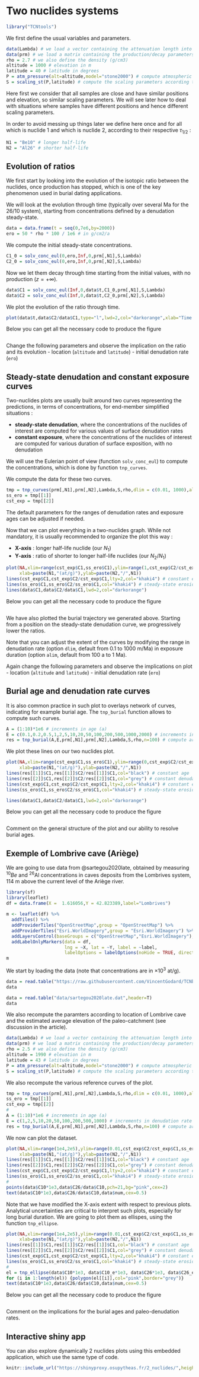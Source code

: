 # Two nuclides systems

```r
library("TCNtools")
```

We first define the usual variables and parameters.

```r
data(Lambda) # we load a vector containing the attenuation length into the environment
data(prm) # we load a matrix containing the production/decay parameters into the environment
rho = 2.7 # we also define the density (g/cm3)
altitude = 1000 # elevation in m
latitude = 40 # latitude in degrees
P = atm_pressure(alt=altitude,model="stone2000") # compute atmospheric pressure at site
S = scaling_st(P,latitude) # compute the scaling parameters according to Stone (2000)
```

Here first we consider that all samples are close and have similar positions and elevation, so similar scaling parameters.
We will see later how to deal with situations where samples have different positions and hence different scaling parameters.

In order to avoid messing up things later we define here once and for all which is nuclide 1 and which is nuclide 2, according to their respective $\tau_{1/2}$ :

```r
N1 = "Be10" # longer half-life
N2 = "Al26" # shorter half-life
```


## Evolution of ratios

We first start by looking into the evolution of the isotopic ratio between the nuclides, once production has stopped, which is one of the key phenomenon used in burial dating applications.

We will look at the evolution through time (typically over several Ma for the 26/10 system), starting from concentrations defined by a denudation steady-state.

```r
data = data.frame(t = seq(0,7e6,by=2000))
ero = 50 * rho * 100 / 1e6 # in g/cm2/a
```

We compute the initial steady-state concentrations.

```r
C1_0 = solv_conc_eul(0,ero,Inf,0,prm[,N1],S,Lambda)
C2_0 = solv_conc_eul(0,ero,Inf,0,prm[,N2],S,Lambda)
```

Now we let them decay through time starting from the initial values, with no production ($z=+\infty$).

```r
data$C1 = solv_conc_eul(Inf,0,data$t,C1_0,prm[,N1],S,Lambda)
data$C2 = solv_conc_eul(Inf,0,data$t,C2_0,prm[,N2],S,Lambda)
```

We plot the evolution of the ratio through time. 


```r
plot(data$t,data$C2/data$C1,type="l",lwd=2,col="darkorange",xlab="Time (a)",ylab=paste(N2,"/",N1))
```


:::: {.codebox .codeimage data-latex="code"}
Below you can get all the necessary code to produce the figure
```r
```
::::

:::: {.actionbox .actionimage data-latex="action"}
Change the following parameters and observe the implication on the ratio and its evolution 
- location (`altitude` and `latitude`)
- initial denudation rate (`ero`)
::::


## Steady-state denudation and constant exposure curves

Two-nuclides plots are usually built around two curves representing the predictions, in terms of concentrations, for end-member simplified situations :

- **steady-state denudation**, where the concentrations of the nuclides of interest are computed for various values of surface denudation rates
- **constant exposure**, where the concentrations of the nuclides of interest are computed for various duration of surface exposition, with no denudation

We will use the Eulerian point of view (function `solv_conc_eul`) to compute the concentrations, which is done by function `tnp_curves`.

We compute the data for these two curves.

```r
tmp = tnp_curves(prm[,N1],prm[,N2],Lambda,S,rho,dlim = c(0.01, 1000),alim = c(100, 1e+09))
ss_ero = tmp[[1]]
cst_exp = tmp[[2]]
```

The default parameters for the ranges of denudation rates and exposure ages can be adjusted if needed.

Now that we can plot everything in a two-nuclides graph.
While not mandatory, it is usually recommended to organize the plot this way :

- **X-axis** : longer half-life nuclide (our $N_1$)
- **Y-axis** : ratio of shorter to longer half-life nuclides (our $N_2/N_1$)

```r
plot(NA,xlim=range(cst_exp$C1,ss_ero$C1),ylim=range(1,cst_exp$C2/cst_exp$C1,ss_ero$C2/ss_ero$C1),log="x",
     xlab=paste(N1,"(at/g)"),ylab=paste(N2,"/",N1))
lines(cst_exp$C1,cst_exp$C2/cst_exp$C1,lty=2,col="khaki4") # constant exposure, dashed line
lines(ss_ero$C1,ss_ero$C2/ss_ero$C1,col="khaki4") # steady-state erosion, solid line
lines(data$C1,data$C2/data$C1,lwd=2,col="darkorange")
```

:::: {.codebox .codeimage data-latex="code"}
Below you can get all the necessary code to produce the figure
```r
```
::::

We have also plotted the burial trajectory we generated above.
Starting from a position on the steady-state denudation curve, we progressively lower the ratios.

Note that you can adjust the extent of the curves by modifying the range in denudation rate (option `dlim`, default from 0.1 to 1000 m/Ma) in exposure duration (option `alim`, default from 100 a to 1 Ma).

:::: {.actionbox .actionimage data-latex="action"}
Again change the following parameters and observe the implications on plot
- location (`altitude` and `latitude`)
- initial denudation rate (`ero`)
::::

## Burial age and denudation rate curves

It is also common practice in such plot to overlays network of curves, indicating for example burial age.
The `tnp_burial` function allows to compute such curves.

```r
A = (1:10)*1e6 # increments in age (a)
E = c(0.1,0.2,0.5,1,2,5,10,20,50,100,200,500,1000,2000) # increments in denudation rate (m/Ma)
res = tnp_burial(A,E,prm[,N1],prm[,N2],Lambda,S,rho,n=100) # compute array
```

We plot these lines on our two nuclides plot.

```r
plot(NA,xlim=range(cst_exp$C1,ss_ero$C1),ylim=range(0,cst_exp$C2/cst_exp$C1,ss_ero$C2/ss_ero$C1),log="x",
     xlab=paste(N1,"(at/g)"),ylab=paste(N2,"/",N1))
lines(res[[1]]$C1,res[[1]]$C2/res[[1]]$C1,col="black") # constant age
lines(res[[2]]$C1,res[[2]]$C2/res[[2]]$C1,col="grey") # constant denudation
lines(cst_exp$C1,cst_exp$C2/cst_exp$C1,lty=2,col="khaki4") # constant exposure, dashed line
lines(ss_ero$C1,ss_ero$C2/ss_ero$C1,col="khaki4") # steady-state erosion, solid line

lines(data$C1,data$C2/data$C1,lwd=2,col="darkorange")

```

:::: {.codebox .codeimage data-latex="code"}
Below you can get all the necessary code to produce the figure
```r
```
::::

:::: {.questionbox .questionimage data-latex="question"}
Comment on the general structure of the plot and our ability to resolve burial ages.
::::

## Exemple of Lombrive cave (Ariège)

We are going to use data from @sartegou2020late, obtained by measuring $^{10}Be$ and $^{26}$Al concentrations in caves deposits from the Lombrives system, 114 m above the current level of the Ariège river.

```r
library(sf)
library(leaflet)
df = data.frame(X =  1.616056,Y = 42.823389,label="Lombrives")
   
m <- leaflet(df) %>%
  addTiles() %>%
  addProviderTiles("OpenStreetMap",group = "OpenStreetMap") %>%
  addProviderTiles("Esri.WorldImagery",group = "Esri.WorldImagery") %>%
  addLayersControl(baseGroups = c("OpenStreetMap","Esri.WorldImagery"),position = "topleft") %>%
  addLabelOnlyMarkers(data = df,
                      lng = ~X, lat = ~Y, label = ~label, 
                      labelOptions = labelOptions(noHide = TRUE, direction = 'auto', textOnly = FALSE)) 
m
```

We start by loading the data (note that concentrations are in $\times 10^3$ at/g).

```r
data = read.table("https://raw.githubusercontent.com/VincentGodard/TCNbook/main/data/sartegou2020late.dat",header=T)
data
```

```r
data = read.table("data/sartegou2020late.dat",header=T)
data
```

We also recompute the paramters according to location of Lombrive cave and the estimated average elevation of the paleo-catchment (see discussion in the article).

```r
data(Lambda) # we load a vector containing the attenuation length into the environment
data(prm) # we load a matrix containing the production/decay parameters into the environment
rho = 2.5 # we also define the density (g/cm3)
altitude = 1990 # elevation in m
latitude = 43 # latitude in degrees
P = atm_pressure(alt=altitude,model="stone2000") # compute atmospheric pressure at site
S = scaling_st(P,latitude) # compute the scaling parameters according to Stone (2000)
```

We also recompute the various reference curves of the plot.

```r
tmp = tnp_curves(prm[,N1],prm[,N2],Lambda,S,rho,dlim = c(0.01, 1000),alim = c(1000, 1e+09))
ss_ero = tmp[[1]]
cst_exp = tmp[[2]]
#
A = (1:10)*1e6 # increments in age (a)
E = c(1,2,5,10,20,50,100,200,500,1000) # increments in denudation rate (m/Ma)
res = tnp_burial(A,E,prm[,N1],prm[,N2],Lambda,S,rho,n=100) # compute array
```

We now can plot the dataset.

```r
plot(NA,xlim=range(1e4,2e5),ylim=range(0.01,cst_exp$C2/cst_exp$C1,ss_ero$C2/ss_ero$C1),log="x",
     xlab=paste(N1,"(at/g)"),ylab=paste(N2,"/",N1))
lines(res[[1]]$C1,res[[1]]$C2/res[[1]]$C1,col="black") # constant age
lines(res[[2]]$C1,res[[2]]$C2/res[[2]]$C1,col="grey") # constant denudation
lines(cst_exp$C1,cst_exp$C2/cst_exp$C1,lty=2,col="khaki4") # constant exposure, dashed line
lines(ss_ero$C1,ss_ero$C2/ss_ero$C1,col="khaki4") # steady-state erosion, solid line
#
points(data$C10*1e3,data$C26/data$C10,pch=21,bg="pink",cex=2)
text(data$C10*1e3,data$C26/data$C10,data$num,cex=0.5)
```

Note that we have modified the X-axis extent with respect to previous plots.
Analytical uncertainties are  critical to interpret such plots, especially for long burial duration.
We are going to plot them as ellispes, using the function `tnp_ellipse`.

```r
plot(NA,xlim=range(1e4,2e5),ylim=range(0.01,cst_exp$C2/cst_exp$C1,ss_ero$C2/ss_ero$C1),log="x",
     xlab=paste(N1,"(at/g)"),ylab=paste(N2,"/",N1))
lines(res[[1]]$C1,res[[1]]$C2/res[[1]]$C1,col="black") # constant age
lines(res[[2]]$C1,res[[2]]$C2/res[[2]]$C1,col="grey") # constant denudation
lines(cst_exp$C1,cst_exp$C2/cst_exp$C1,lty=2,col="khaki4") # constant exposure, dashed line
lines(ss_ero$C1,ss_ero$C2/ss_ero$C1,col="khaki4") # steady-state erosion, solid line
#
el = tnp_ellipse(data$C10*1e3, data$C10_e*1e3, data$C26*1e3, data$C26_e*1e3,confidence=0.68)
for (i in 1:length(el)) {polygon(el[[i]],col="pink",border="grey")}
text(data$C10*1e3,data$C26/data$C10,data$num,cex=0.5)
```

:::: {.codebox .codeimage data-latex="code"}
Below you can get all the necessary code to produce the figure
```r
```
::::

:::: {.questionbox .questionimage data-latex="question"}
Comment on the implications for the burial ages and paleo-denudation rates.
::::



## Interactive shiny app

You can also explore dynamically 2 nuclides plots using this embedded application, which use the same type of code. 

```r
knitr::include_url("https://shinyproxy.osupytheas.fr/2_nuclides/",height = "1200px")
```


